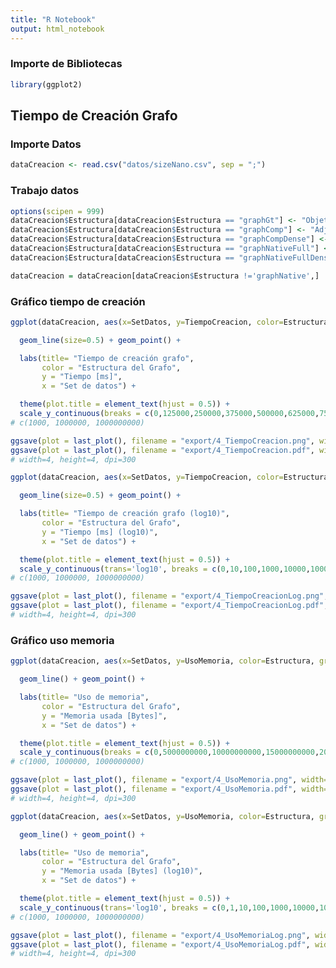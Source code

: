```yaml
---
title: "R Notebook"
output: html_notebook
---
```



### Importe de Bibliotecas

```r
library(ggplot2)
```

## Tiempo de Creación Grafo

### Importe Datos

```r
dataCreacion <- read.csv("datos/sizeNano.csv", sep = ";")
```

### Trabajo datos

```r
options(scipen = 999)
dataCreacion$Estructura[dataCreacion$Estructura == "graphGt"] <- "Objetos de Java"
dataCreacion$Estructura[dataCreacion$Estructura == "graphComp"] <- "Adjacency"
dataCreacion$Estructura[dataCreacion$Estructura == "graphCompDense"] <- "Adjacency Dense"
dataCreacion$Estructura[dataCreacion$Estructura == "graphNativeFull"] <- "Triple"
dataCreacion$Estructura[dataCreacion$Estructura == "graphNativeFullDense"] <- "Triple Dense"

dataCreacion = dataCreacion[dataCreacion$Estructura !='graphNative',]
```


### Gráfico tiempo de creación

```r
ggplot(dataCreacion, aes(x=SetDatos, y=TiempoCreacion, color=Estructura,group=Estructura)) + # fill=Estructura

  geom_line(size=0.5) + geom_point() +

  labs(title= "Tiempo de creación grafo",
       color = "Estructura del Grafo",
       y = "Tiempo [ms]",
       x = "Set de datos") +

  theme(plot.title = element_text(hjust = 0.5)) +
  scale_y_continuous(breaks = c(0,125000,250000,375000,500000,625000,750000,875000,1000000))
# c(1000, 1000000, 1000000000)

ggsave(plot = last_plot(), filename = "export/4_TiempoCreacion.png", width=8, height=5, dpi=300)
ggsave(plot = last_plot(), filename = "export/4_TiempoCreacion.pdf", width=8, height=5, dpi=300)
# width=4, height=4, dpi=300
```

```r
ggplot(dataCreacion, aes(x=SetDatos, y=TiempoCreacion, color=Estructura,group=Estructura)) + # fill=Estructura

  geom_line(size=0.5) + geom_point() +

  labs(title= "Tiempo de creación grafo (log10)",
       color = "Estructura del Grafo",
       y = "Tiempo [ms] (log10)",
       x = "Set de datos") +

  theme(plot.title = element_text(hjust = 0.5)) +
  scale_y_continuous(trans='log10', breaks = c(0,10,100,1000,10000,100000,1000000,100000))
# c(1000, 1000000, 1000000000)

ggsave(plot = last_plot(), filename = "export/4_TiempoCreacionLog.png", width=8, height=5, dpi=300)
ggsave(plot = last_plot(), filename = "export/4_TiempoCreacionLog.pdf", width=8, height=5, dpi=300)
# width=4, height=4, dpi=300
```


### Gráfico uso memoria

```r
ggplot(dataCreacion, aes(x=SetDatos, y=UsoMemoria, color=Estructura, group=Estructura)) + # fill=Estructura

  geom_line() + geom_point() +

  labs(title= "Uso de memoria",
       color = "Estructura del Grafo",
       y = "Memoria usada [Bytes]",
       x = "Set de datos") +

  theme(plot.title = element_text(hjust = 0.5)) +
  scale_y_continuous(breaks = c(0,5000000000,10000000000,15000000000,20000000000,25000000000,30000000000,35000000000,40000000000,45000000000))
# c(1000, 1000000, 1000000000)

ggsave(plot = last_plot(), filename = "export/4_UsoMemoria.png", width=8, height=5, dpi=300)
ggsave(plot = last_plot(), filename = "export/4_UsoMemoria.pdf", width=8, height=5, dpi=300)
# width=4, height=4, dpi=300
```

```r
ggplot(dataCreacion, aes(x=SetDatos, y=UsoMemoria, color=Estructura, group=Estructura)) + # fill=Estructura

  geom_line() + geom_point() +

  labs(title= "Uso de memoria",
       color = "Estructura del Grafo",
       y = "Memoria usada [Bytes] (log10)",
       x = "Set de datos") +

  theme(plot.title = element_text(hjust = 0.5)) +
  scale_y_continuous(trans='log10', breaks = c(0,1,10,100,1000,10000,100000, 1000000, 10000000, 100000000, 1000000000, 10000000000, 100000000000, 1000000000000))
# c(1000, 1000000, 1000000000)

ggsave(plot = last_plot(), filename = "export/4_UsoMemoriaLog.png", width=8, height=5, dpi=300)
ggsave(plot = last_plot(), filename = "export/4_UsoMemoriaLog.pdf", width=8, height=5, dpi=300)
# width=4, height=4, dpi=300
```

